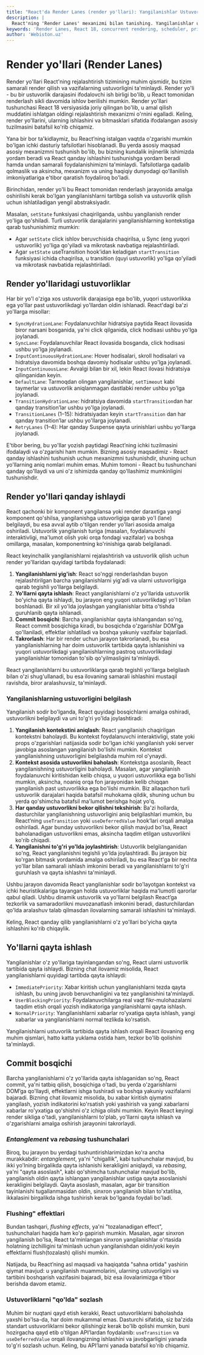 ```yaml
---
title: "React'da Render Lanes (render yo'llari): Yangilanishlar Ustuvorligi Qanday Ishlaydi?"
description: |
  React'ning 'Render Lanes' mexanizmi bilan tanishing. Yangilanishlar ustuvorligini, bitmaskingni va concurrent rendering'ning ichki sirlarini bilib oling.
keywords: 'Render Lanes, React 18, concurrent rendering, scheduler, priority, ustuvorlik, bitmasking, SyncLane, TransitionLanes, useTransition, useDeferredValue, React performance, optimizatsiya, React internals, webiston'
author: 'Webiston.uz'
---
```



# Render yo'llari (Render Lanes)

Render yo'llari React'ning rejalashtirish tizimining muhim qismidir, bu tizim samarali render qilish va vazifalarning ustuvorligini ta'minlaydi. Render yo'li - bu bir ustuvorlik darajasini ifodalovchi ish birligi bo'lib, u React tomonidan renderlash sikli davomida ishlov berilishi mumkin. Render yo'llari tushunchasi React 18 versiyasida joriy qilingan bo'lib, u amal qilish muddatini ishlatgan oldingi rejalashtirish mexanizmi o'rnini egalladi. Keling, render yo'llarini, ularning ishlashini va bitmasklari sifatida ifodalangan asosiy tuzilmasini batafsil ko'rib chiqamiz.

<Callout type="info">
  Yana bir bor ta'kidlaymiz, bu React’ning istalgan vaqtda o'zgarishi mumkin bo'lgan ichki dasturiy tafsilotlari
  hisoblanadi. Bu yerda asosiy maqsad asosiy mexanizmni tushunish bo'lib, bu bizning kundalik injinerlik ishimizda
  yordam beradi va React qanday ishlashini tushunishga yordam beradi hamda undan samarali foydalanishimizni ta'minlaydi.
  Tafsilotlarga qadalib qolmaslik va aksincha, mexanizm va uning haqiqiy dunyodagi qo'llanilish imkoniyatlariga e'tibor
  qaratish foydaliroq bo'ladi.
</Callout>

Birinchidan, render yo'li bu React tomonidan renderlash jarayonida amalga oshirilishi kerak bo'lgan yangilanishlarni tartibga solish va ustuvorlik qilish uchun ishlatiladigan yengil abstraksiyadir.

Masalan, `setState` funksiyasi chaqirilganda, ushbu yangilanish render yo'liga qo'shiladi. Turli ustuvorlik darajalarini yangilanishlarning kontekstiga qarab tushunishimiz mumkin:

- Agar `setState` click ishlov beruvchisida chaqirilsa, u Sync (eng yuqori ustuvorlik) yo'liga qo'yiladi va mikrotask navbatiga rejalashtiriladi.
- Agar `setState` useTransition hook’idan keladigan `startTransition` funksiyasi ichida chaqirilsa, u transition (quyi ustuvorlik) yo'liga qo'yiladi va mikrotask navbatida rejalashtiriladi.

## Render yo'llaridagi ustuvorliklar

Har bir yo'l o'ziga xos ustuvorlik darajasiga ega bo'lib, yuqori ustuvorlikka ega yo'llar past ustuvorlikdagi yo'llardan oldin ishlanadi. React'dagi ba'zi yo'llarga misollar:

- `SyncHydrationLane`: Foydalanuvchilar hidratsiya paytida React ilovasida biror narsani bosganida, ya'ni click qilganida, click hodisasi ushbu yo'lga joylanadi.
- `SyncLane`: Foydalanuvchilar React ilovasida bosganda, click hodisasi ushbu yo'lga joylanadi.
- `InputContinuousHydrationLane`: Hover hodisalari, skroll hodisalari va hidratsiya davomida boshqa davomiy hodisalar ushbu yo'lga joylanadi.
- `InputContinuousLane`: Avvalgi bilan bir xil, lekin React ilovasi hidratsiya qilinganidan keyin.
- `DefaultLane`: Tarmoqdan olingan yangilanishlar, `setTimeout` kabi taymerlar va ustuvorlik aniqlanmagan dastlabki render ushbu yo'lga joylanadi.
- `TransitionHydrationLane`: hidratsiya davomida `startTransition`dan har qanday transition’lar ushbu yo'lga joylanadi.
- `TransitionLanes` (1–15): hidratsiyadan keyin `startTransition` dan har qanday transition’lar ushbu yo'llarga joylanadi.
- `RetryLanes` (1–4): Har qanday Suspense qayta urinishlari ushbu yo'llarga joylanadi.

E'tibor bering, bu yo'llar yozish paytidagi React’ning ichki tuzilmasini ifodalaydi va o'zgarishi ham mumkin. Bizning asosiy maqsadimiz - React qanday ishlashini tushunish uchun mexanizmni tushunishdir, shuning uchun yo'llarning aniq nomlari muhim emas. Muhim tomoni - React bu tushunchani qanday qo'llaydi va uni o'z ishimizda qanday qo'llashimiz mumkinligini tushunishdir.

## Render yo'llari qanday ishlaydi

React qachonki bir komponent yangilansa yoki render daraxtiga yangi komponent qo'shilsa, yangilanishga ustuvorligiga qarab yo'l (lane) belgilaydi, bu esa avval aytib o'tilgan render yo'llari asosida amalga oshiriladi. Ustuvorlik yangilanish turiga (masalan, foydalanuvchi interaktivligi, ma'lumot olish yoki orqa fondagi vazifalar) va boshqa omillarga, masalan, komponentning ko'rinishiga qarab belgilanadi.

React keyinchalik yangilanishlarni rejalashtirish va ustuvorlik qilish uchun render yo'llaridan quyidagi tartibda foydalanadi:

1. **Yangilanishlarni yig'ish**: React so'nggi renderlashdan buyon rejalashtirilgan barcha yangilanishlarni yig'adi va ularni ustuvorligiga qarab tegishli yo'llarga belgilaydi.
2. **Yo'llarni qayta ishlash**: React yangilanishlarni o'z yo'llarida ustuvorlik bo'yicha qayta ishlaydi, bu jarayon eng yuqori ustuvorlikdagi yo'l bilan boshlanadi. Bir xil yo'lda joylashgan yangilanishlar bitta o'tishda guruhlanib qayta ishlanadi.
3. **Commit bosqichi**: Barcha yangilanishlar qayta ishlangandan so'ng, React commit bosqichiga kiradi, bu bosqichda o'zgarishlar DOM’ga qo'llaniladi, effektlar ishlatiladi va boshqa yakuniy vazifalar bajariladi.
4. **Takrorlash**: Har bir render uchun jarayon takrorlanadi, bu esa yangilanishlarning har doim ustuvorlik tartibida qayta ishlanishini va yuqori ustuvorlikdagi yangilanishlarning pastroq ustuvorlikdagi yangilanishlar tomonidan to'sib qo'yilmasligini ta'minlaydi.

React yangilanishlarni bu ustuvorliklarga qarab tegishli yo'llarga belgilash bilan o'zi shug'ullanadi, bu esa ilovaning samarali ishlashini mustaqil ravishda, biror aralashuvsiz, ta'minlaydi.

### Yangilanishlarning ustuvorligini belgilash

Yangilanish sodir bo'lganda, React quyidagi bosqichlarni amalga oshiradi, ustuvorlikni belgilaydi va uni to'g'ri yo'lda joylashtiradi:

1. **Yangilanish kontekstini aniqlash**: React yangilanish chaqirilgan kontekstni baholaydi. Bu kontekst foydalanuvchi interaktivligi, state yoki props o'zgarishlari natijasida sodir bo'lgan ichki yangilanish yoki server javobiga asoslangan yangilanish bo'lishi mumkin. Kontekst yangilanishning ustuvorligini belgilashda muhim rol o'ynaydi.
2. **Kontekst asosida ustuvorlikni baholash**: Kontekstga asoslanib, React yangilanishning ustuvorligini baholaydi. Masalan, agar yangilanish foydalanuvchi kiritishidan kelib chiqsa, u yuqori ustuvorlikka ega bo'lishi mumkin, aksincha, noaniq orqa fon jarayonidan kelib chiqqan yangilanish past ustuvorlikka ega bo'lishi mumkin. Biz allaqachon turli ustuvorlik darajalari haqida batafsil muhokama qildik, shuning uchun bu yerda qo'shimcha batafsil ma'lumot berishga hojat yo'q.
3. **Har qanday ustuvorlikni bekor qilishni tekshirish**: Ba'zi hollarda, dasturchilar yangilanishning ustuvorligini aniq belgilashlari mumkin, bu React’ning `useTransition` yoki `useDeferredValue` hook’lari orqali amalga oshiriladi. Agar bunday ustuvorlikni bekor qilish mavjud bo'lsa, React baholanadigan ustuvorlikni emas, aksincha taqdim etilgan ustuvorlikni ko'rib chiqadi.
4. **Yangilanishni to'g'ri yo'lda joylashtirish**: Ustuvorlik belgilanganidan so'ng, React yangilanishni tegishli yo'lda joylashtiradi. Bu jarayon biz ko'rgan bitmask yordamida amalga oshiriladi, bu esa React'ga bir nechta yo'llar bilan samarali ishlash imkonini beradi va yangilanishlarni to'g'ri guruhlash va qayta ishlashni ta'minlaydi.

Ushbu jarayon davomida React yangilanishlar sodir bo'layotgan kontekst va ichki heuristikalariga tayangan holda ustuvorliklar haqida ma'lumotli qarorlar qabul qiladi. Ushbu dinamik ustuvorlik va yo'llarni belgilash React’ga tezkorlik va samaradorlikni muvozanatlash imkonini beradi, dasturchilardan qo'lda aralashuv talab qilmasdan ilovalarning samarali ishlashini ta'minlaydi.

Keling, React qanday qilib yangilanishlarni o'z yo'llari bo'yicha qayta ishlashini ko'rib chiqaylik.

## Yo'llarni qayta ishlash

Yangilanishlar o'z yo'llariga tayinlangandan so'ng, React ularni ustuvorlik tartibida qayta ishlaydi. Bizning chat ilovamiz misolida, React yangilanishlarni quyidagi tartibda qayta ishlaydi:

- `ImmediatePriority`: Xabar kiritish uchun yangilanishlarni tezda qayta ishlash, bu uning javob beruvchanligini va tez yangilanishini ta'minlaydi.
- `UserBlockingPriority`: Foydalanuvchilarga real vaqt fikr-mulohazalarni taqdim etish orqali yozish indikatoriga yangilanishlarni qayta ishlash.
- `NormalPriority`: Yangilanishlarni xabarlar ro'yxatiga qayta ishlash, yangi xabarlar va yangilanishlarni normal tezlikda ko'rsatish.

Yangilanishlarni ustuvorlik tartibida qayta ishlash orqali React ilovaning eng muhim qismlari, hatto katta yuklama ostida ham, tezkor bo'lib qolishini ta'minlaydi.

## Commit bosqichi

Barcha yangilanishlarni o'z yo'llarida qayta ishlaganidan so'ng, React commit, ya'ni tatbiq qilish, bosqichiga o'tadi, bu yerda o'zgarishlarni DOM’ga qo'llaydi, effektlarni ishga tushiradi va boshqa yakuniy vazifalarni bajaradi. Bizning chat ilovamiz misolida, bu xabar kiritish qiymatini yangilash, yozish indikatorini ko'rsatish yoki yashirish va yangi xabarlarni xabarlar ro'yxatiga qo'shishni o'z ichiga olishi mumkin. Keyin React keyingi render sikliga o'tadi, yangilanishlarni to'plab, yo'llarni qayta ishlash va o'zgarishlarni amalga oshirish jarayonini takrorlaydi.

### _Entanglement_ va _rebasing_ tushunchalari

Biroq, bu jarayon bu yerdagi tushuntirishlarimizdan ko'ra ancha murakkabdir: _entanglement_, ya'ni "chigallik", kabi tushunchalar mavjud, bu ikki yo'lning birgalikda qayta ishlanishi kerakligini aniqlaydi, va _rebasing_, ya'ni "qayta asoslash", kabi qo'shimcha tushunchalar mavjud bo'lib, yangilanish oldin qayta ishlangan yangilanishlar ustiga qayta asoslanishi kerakligini belgilaydi. Qayta asoslash, masalan, agar bir transition tayinlanishi tugallanmasidan oldin, sinxron yangilanish bilan to'xtatilsa, ikkalasini birgalikda ishga tushirish kerak bo'lganda foydali bo'ladi.

### Flushing" effektlari

Bundan tashqari, _flushing effects_, ya'ni "tozalanadigan effect", tushunchalari haqida ham ko'p gapirish mumkin. Masalan, agar sinxron yangilanish bo'lsa, React ta'minlangan sinxron yangilanishlar o'rtasida holatning izchilligini ta'minlash uchun yangilanishdan oldin/yoki keyin effektlarni flush(tozalash) qilishi mumkin.

Natijada, bu React’ning asl maqsadi va haqiqatda "sahna ortida" yashirin qiymat mavjud: u yangilanish muammolarini, ularning ustuvorligini va tartibini boshqarish vazifasini bajaradi, biz esa ilovalarimizga e'tibor berishda davom etamiz.

### Ustuvorliklarni "qo'lda" sozlash

Muhim bir nuqtani qayd etish kerakki, React ustuvorliklarni baholashda yaxshi bo'lsa-da, har doim mukammal emas. Dasturchi sifatida, siz ba'zida standart ustuvorliklarni bekor qilishingiz kerak bo'lib qolishi mumkin, buni hozirgacha qayd etib o'tilgan API’lardan foydalanib: `useTransition` va `useDeferredValue` orqali ilovangizning ishlashini va javobgarligini yanada to'g'ri sozlash uchun. Keling, bu API’larni yanada batafsil ko'rib chiqamiz.
